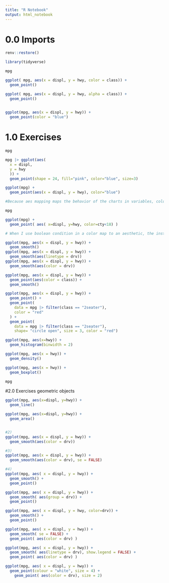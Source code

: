 ```yaml
---
title: "R Notebook"
output: html_notebook
---
```



# 0.0 Imports



```r
renv::restore()
```


```r
library(tidyverse)
```

```r
mpg
```

```r
ggplot( mpg, aes(x = displ, y = hwy, color = class)) + 
  geom_point()

ggplot( mpg, aes(x = displ, y = hwy, alpha = class)) +
  geom_point()
  
```

```r
ggplot(mpg, aes(x = displ, y = hwy)) +
  geom_point(color = "blue")

```

# 1.0 Exercises

```r
mpg
```


```r
mpg |> ggplot(aes(
  x = displ,
  y = hwy
  )) +
  geom_point(shape = 24, fill="pink", color="blue", size=3)
```

```r
ggplot(mpg) +
  geom_point(aes(x = displ, y = hwy), color="blue")

#Because aes mapping maps the behavior of the charts in variables, color argument inside aes gives for each variable a color, since it is a raw string, ever instance gets the same group called "blue".
```


```r
mpg
```


```r
ggplot(mpg) +
  geom_point( aes( x=displ, y=hwy, color=cty<18) )

# When I use boolean condition in a color map to an aesthetic, the instances which met the conditions get colored from those which didn't.
```

```r
ggplot(mpg, aes(x = displ, y = hwy)) +
  geom_smooth()
ggplot(mpg, aes(x = displ, y = hwy)) +
  geom_smooth(aes(linetype = drv))
ggplot(mpg, aes(x = displ, y = hwy)) +
  geom_smooth(aes(color = drv))
```
```r
ggplot(mpg, aes(x = displ, y = hwy)) + 
  geom_point(aes(color = class)) +
  geom_smooth()
```

```r
ggplot(mpg, aes(x = displ, y = hwy)) +
  geom_point() +
  geom_point(
    data = mpg |> filter(class == "2seater"),
    color = "red"
  ) +
  geom_point(
    data = mpg |> filter(class == "2seater"),
    shape= "circle open", size = 3, color = "red")
```


```r
ggplot(mpg, aes(x=hwy)) +
  geom_histogram(binwidth = 2)

ggplot(mpg, aes(x = hwy)) +
  geom_density()

ggplot(mpg, aes(x = hwy)) +
  geom_boxplot()
```

```r
mpg
```

#2.0 Exercises geometric objects

```r
ggplot(mpg, aes(x=displ, y=hwy)) +
  geom_line()

ggplot(mpg, aes(x=displ, y=hwy)) +
  geom_area()


#2)
ggplot(mpg, aes(x = displ, y = hwy)) +
  geom_smooth(aes(color = drv))

#3)
ggplot(mpg, aes(x = displ, y = hwy)) +
  geom_smooth(aes(color = drv), se = FALSE)

#4)
ggplot(mpg, aes( x = displ, y = hwy)) +
  geom_smooth() +
  geom_point()

ggplot(mpg, aes( x = displ, y = hwy)) +
  geom_smooth( aes(group = drv)) +
  geom_point()

ggplot(mpg, aes( x = displ, y = hwy, color=drv)) +
  geom_smooth() +
  geom_point()

ggplot(mpg, aes( x = displ, y = hwy)) +
  geom_smooth( se = FALSE) +
  geom_point( aes(color = drv) )

ggplot(mpg, aes( x = displ, y = hwy)) +
  geom_smooth( aes(linetype = drv), show.legend = FALSE) +
  geom_point( aes(color = drv) )

ggplot(mpg, aes( x = displ, y = hwy)) +
  geom_point(colour = "white", size = 4) +
    geom_point( aes(color = drv), size = 2)

```


